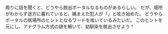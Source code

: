 周りに話を聞くと、どうやら脱出ポータルなるものがあるらしい。
だが、場所がわからず途方に暮れていると、捕まえた犯人が「」と呟き始めた。
どうやらポータルの居場所のヒントとなるワードを呟いているみたいだ。
このヒントを元にし、アナグラム方式の謎を解いて、幼馴染を脱出させよう！